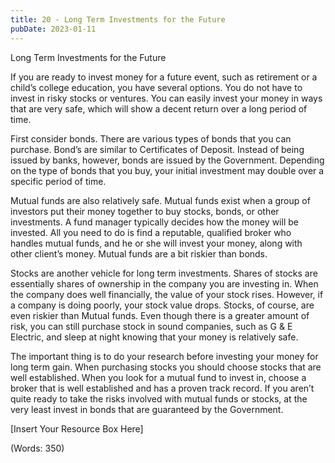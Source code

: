 ```yaml
---
title: 20 - Long Term Investments for the Future
pubDate: 2023-01-11
---
```


Long Term Investments for the Future


If you are ready to invest money for a future event, such as retirement or a child’s college education, you have several options. You do not have to invest in risky stocks or ventures. You can easily invest your money in ways that are very safe, which will show a decent return over a long period of time.

First consider bonds. There are various types of bonds that you can purchase. Bond’s are similar to Certificates of Deposit. Instead of being issued by banks, however, bonds are issued by the Government. Depending on the type of bonds that you buy, your initial investment may double over a specific period of time.

Mutual funds are also relatively safe. Mutual funds exist when a group of investors put their money together to buy stocks, bonds, or other investments. A fund manager typically decides how the money will be invested. All you need to do is find a reputable, qualified broker who handles mutual funds, and he or she will invest your money, along with other client’s money. Mutual funds are a bit riskier than bonds.

Stocks are another vehicle for long term investments. Shares of stocks are essentially shares of ownership in the company you are investing in. When the company does well financially, the value of your stock rises. However, if a company is doing poorly, your stock value drops. Stocks, of course, are even riskier than Mutual funds. Even though there is a greater amount of risk, you can still purchase stock in sound companies, such as G & E Electric, and sleep at night knowing that your money is relatively safe. 

The important thing is to do your research before investing your money for long term gain. When purchasing stocks you should choose stocks that are well established. When you look for a mutual fund to invest in, choose a broker that is well established and has a proven track record. If you aren’t quite ready to take the risks involved with mutual funds or stocks, at the very least invest in bonds that are guaranteed by the Government.


[Insert Your Resource Box Here]

(Words: 350)